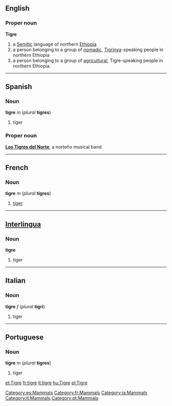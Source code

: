 ==English==
===Proper noun===
'''Tigre'''

#a [[Semitic]] language of northern [[Ethiopia]]
#a person belonging to a group of [[nomad]]ic, [[Tigrinya]]-speaking people in northern Ethiopia
#a person belonging to a group of [[agricultural]], Tigre-speaking people in northern Ethiopia.

----
==Spanish==
[[Category:es:Mammals]]

===Noun===
'''tigre''' ''m'' (''plural'' '''tigres''')

#tiger

===Proper noun===
'''[[Los Tigres del Norte]]''', a norteño musical band

----
==French==
[[Category:fr:Mammals]]

===Noun===
'''tigre''' ''m'' (''plural'' '''tigres''')

#[[tiger]]

----
==[[Interlingua]]==
[[Category:ia:Mammals]]

===Noun===
'''tigre'''

#tiger

----
==Italian==
[[Category:it:Mammals]]

===Noun===
'''tigre''' ''f'' (''plural'' '''tigri''')

#tiger

----
==Portuguese==
[[Category:pt:Mammals]]

===Noun===
'''tigre''' ''m'' (''plural'' '''tigres''')

#tiger

[[et:Tigre]]
[[fr:tigre]]
[[it:tigre]]
[[hu:Tigre]]
[[pl:Tigre]]